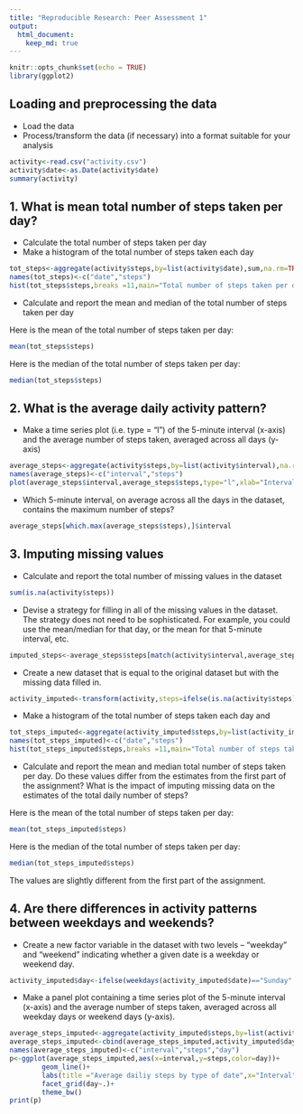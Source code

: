 ---
title: "Reproducible Research: Peer Assessment 1"
output: 
  html_document:
    keep_md: true
---

```{r setup, include=FALSE}
knitr::opts_chunk$set(echo = TRUE)
library(ggplot2)
```

## Loading and preprocessing the data
* Load the data 
* Process/transform the data (if necessary) into a format suitable for your analysis

```{r activity}
activity<-read.csv("activity.csv")
activity$date<-as.Date(activity$date)
summary(activity)
```

## 1. What is mean total number of steps taken per day?
* Calculate the total number of steps taken per day
* Make a histogram of the total number of steps taken each day



```{r steps}
tot_steps<-aggregate(activity$steps,by=list(activity$date),sum,na.rm=TRUE)
names(tot_steps)<-c("date","steps")
hist(tot_steps$steps,breaks =11,main="Total number of steps taken per day",xlab="Total steps taken per day",col='skyblue3',ylim=c(0,20))
```

* Calculate and report the mean and median of the total number of steps taken per day

Here is the mean of the total number of steps taken per day:
```{r mean}
mean(tot_steps$steps)
```
Here is the median of the total number of steps taken per day:
```{r median}
median(tot_steps$steps)
```
## 2. What is the average daily activity pattern?
* Make a time series plot (i.e. type = “l”) of the 5-minute interval (x-axis) and the average number of steps taken, averaged across all days (y-axis)

```{r average}
average_steps<-aggregate(activity$steps,by=list(activity$interval),na.rm=TRUE,mean)
names(average_steps)<-c("interval","steps")
plot(average_steps$interval,average_steps$steps,type="l",xlab="Interval",ylab="Average number of steps",main="Average number of steps per interval",lwd=2,col="skyblue3")
```

* Which 5-minute interval, on average across all the days in the dataset, contains the maximum number of steps?
```{r max}
average_steps[which.max(average_steps$steps),]$interval
```

## 3. Imputing missing values
* Calculate and report the total number of missing values in the dataset 
```{r NA}
sum(is.na(activity$steps))
```

* Devise a strategy for filling in all of the missing values in the dataset. The strategy does not need to be sophisticated. For example, you could use the mean/median for that day, or the mean for that 5-minute interval, etc.
```{r strategy}
imputed_steps<-average_steps$steps[match(activity$interval,average_steps$interval)]

```
* Create a new dataset that is equal to the original dataset but with the missing data filled in.
```{r}
activity_imputed<-transform(activity,steps=ifelse(is.na(activity$steps),yes=imputed_steps,no=activity$steps))

```
* Make a histogram of the total number of steps taken each day and 
```{r}
tot_steps_imputed<-aggregate(activity_imputed$steps,by=list(activity_imputed$date),sum,na.rm=TRUE)
names(tot_steps_imputed)<-c("date","steps")
hist(tot_steps_imputed$steps,breaks =11,main="Total number of steps taken per day",xlab="Total steps taken per day",col='skyblue3',ylim=c(0,20))
```

* Calculate and report the mean and median total number of steps taken per day. Do these values differ from the estimates from the first part of the assignment? What is the impact of imputing missing data on the estimates of the total daily number of steps?

Here is the mean of the total number of steps taken per day:
```{r}
mean(tot_steps_imputed$steps)
```

Here is the median of the total number of steps taken per day:
```{r }
median(tot_steps_imputed$steps)
```

The values are slightly different from the first part of the assignment.

## 4. Are there differences in activity patterns between weekdays and weekends?
* Create a new factor variable in the dataset with two levels – “weekday” and “weekend” indicating whether a given date is a weekday or weekend day.
```{r }
activity_imputed$day<-ifelse(weekdays(activity_imputed$date)=="Sunday"|weekdays(activity_imputed$date)=="Saturday",yes="weekend",no="weekday")
```
* Make a panel plot containing a time series plot of the 5-minute interval (x-axis) and the average number of steps taken, averaged across all weekday days or weekend days (y-axis). 
```{r }
average_steps_imputed<-aggregate(activity_imputed$steps,by=list(activity_imputed$interval),na.rm=TRUE,mean)
average_steps_imputed<-cbind(average_steps_imputed,activity_imputed$day)
names(average_steps_imputed)<-c("interval","steps","day")
p<-ggplot(average_steps_imputed,aes(x=interval,y=steps,color=day))+
        geom_line()+
        labs(title ="Average dailiy steps by type of date",x="Interval",y="Average number of steps")+
        facet_grid(day~.)+
        theme_bw()
print(p)
```